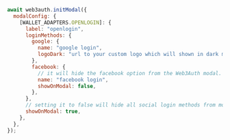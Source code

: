 ```javascript
await web3auth.initModal({
  modalConfig: {
    [WALLET_ADAPTERS.OPENLOGIN]: {
      label: "openlogin",
      loginMethods: {
        google: {
          name: "google login",
          logoDark: "url to your custom logo which will shown in dark mode",
        },
        facebook: {
          // it will hide the facebook option from the Web3Auth modal.
          name: "facebook login",
          showOnModal: false,
        },
      },
      // setting it to false will hide all social login methods from modal.
      showOnModal: true,
    },
  },
});
```
